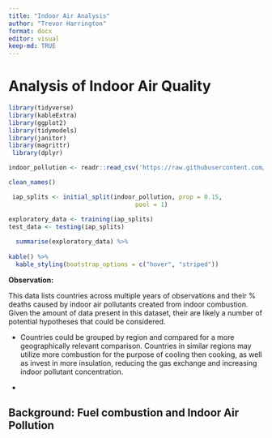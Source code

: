 ```yaml
---
title: "Indoor Air Analysis"
author: "Trevor Harrington"
format: docx
editor: visual
keep-md: TRUE
---
```


# Analysis of Indoor Air Quality 

```r
library(tidyverse)
library(kableExtra)
library(ggplot2)
library(tidymodels)
library(janitor)
library(magrittr)
 library(dplyr)

indoor_pollution <- readr::read_csv('https://raw.githubusercontent.com/rfordatascience/tidytuesday/master/data/2022/2022-04-12/indoor_pollution.csv') %>%

clean_names()
```

```r

 iap_splits <- initial_split(indoor_pollution, prop = 0.15,
                                   pool = 1) 

exploratory_data <- training(iap_splits)
test_data <- testing(iap_splits)
  
  summarise(exploratory_data) %>%
  
kable() %>%
  kable_styling(bootstrap_options = c("hover", "striped"))
```

::: callout-note
**Observation:**

This data lists countries across multiple years of observations and their % deaths caused by indoor air pollutants created from indoor combustion. Given the amount of data present in this dataset, their are likely a number of potential hypotheses that could be considered.

-   Countries could be grouped by region and compared for a more geographically relevant comparison. Countries in similar regions may utilize more combustion for the purpose of cooling then cooking, as well as invest in more insulation, reducing the gas exchange and increasing indoor pollutant concentration.

-   
:::

## Background: **Fuel combustion and Indoor Air Pollution** 
